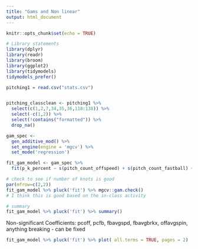 ```yaml
---
title: "Gams and Non linear"
output: html_document
---
```


```r
knitr::opts_chunk$set(echo = TRUE)
```

```r
# Library statements
library(dplyr)
library(readr)
library(broom)
library(ggplot2)
library(tidymodels)
tidymodels_prefer()

pitching1 = read.csv("stats.csv")


pitching_classclean <- pitching1 %>%
  select(c(1,2,7,34,35,36,118:138)) %>%
  select(-c(1,2)) %>%
  select(!contains("formatted")) %>%
  drop_na()
```

```r
gam_spec <-
  gen_additive_mod() %>%
  set_engine(engine = 'mgcv') %>%
  set_mode('regression')

fit_gam_model <- gam_spec %>%
  fit(p_k_percent ~ s(pitch_count_offspeed) + s(pitch_count_fastball) + s(pitch_count_breaking) + s(fastball_avg_speed) + s(fastball_avg_spin) + s(fastball_avg_break_x) + s(fastball_avg_break_z) + s(fastball_avg_break) + s(fastball_range_speed) + s(offspeed_avg_speed) + s(offspeed_avg_spin) + s(offspeed_avg_break_x) + s(offspeed_avg_break_z) + s(offspeed_avg_break) + s(offspeed_range_speed) + s(breaking_avg_speed) + s(breaking_avg_spin) + s(breaking_avg_break_x) + s(breaking_avg_break_z) + s(breaking_avg_break) + s(breaking_range_speed), data = pitching_classclean)
```

```r
# check to see if number of knots is good
par(mfrow=c(2,2))
fit_gam_model %>% pluck('fit') %>% mgcv::gam.check()
# I think this is good based on the in-class activity

# summary
fit_gam_model %>% pluck('fit') %>% summary()
```
Non-significant Coefficients: pcoff, pcfb, fbavgspd, fbavgbrkx, offavgspin, anything breaking - can be fixed

```r
fit_gam_model %>% pluck('fit') %>% plot( all.terms = TRUE, pages = 2)
```